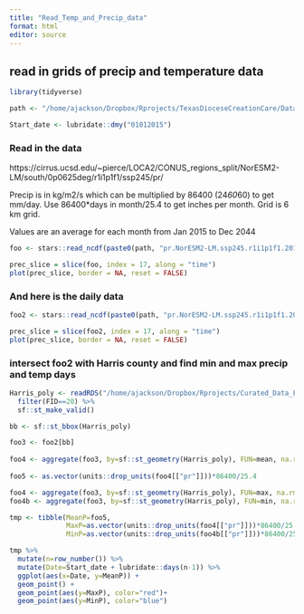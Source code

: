 ```yaml
---
title: "Read_Temp_and_Precip_data"
format: html
editor: source
---
```


##  read in grids of precip and temperature data

```r

library(tidyverse)

path <- "/home/ajackson/Dropbox/Rprojects/TexasDioceseCreationCare/Data/LOCA_climate+models/"

Start_date <- lubridate::dmy("01012015")

```

###   Read in the data

https://cirrus.ucsd.edu/~pierce/LOCA2/CONUS_regions_split/NorESM2-LM/south/0p0625deg/r1i1p1f1/ssp245/pr/

Precip is in kg/m2/s which can be multiplied by 86400 (24*60*60) to get mm/day.
Use 86400*days in month/25.4 to get inches per month.
Grid is 6 km grid.

Values are an average for each month from Jan 2015 to Dec 2044

```r

foo <- stars::read_ncdf(paste0(path, "pr.NorESM2-LM.ssp245.r1i1p1f1.2015-2044.LOCA_16thdeg_v20220519.monthly.south.nc"))

prec_slice = slice(foo, index = 17, along = "time")
plot(prec_slice, border = NA, reset = FALSE)


```


### And here is the daily data

```r

foo2 <- stars::read_ncdf(paste0(path, "pr.NorESM2-LM.ssp245.r1i1p1f1.2015-2044.LOCA_16thdeg_v20220519.south.nc"))

prec_slice = slice(foo2, index = 17, along = "time")
plot(prec_slice, border = NA, reset = FALSE)
```

### intersect foo2 with Harris county and find min and max precip and temp days

```r

Harris_poly <- readRDS("/home/ajackson/Dropbox/Rprojects/Curated_Data_Files/Texas_Counties/County_Outlines.rds") %>% 
  filter(FID==20) %>% 
  sf::st_make_valid()

bb <- sf::st_bbox(Harris_poly)

foo3 <- foo2[bb]
 
foo4 <- aggregate(foo3, by=sf::st_geometry(Harris_poly), FUN=mean, na.rm=TRUE)
  
foo5 <- as.vector(units::drop_units(foo4[["pr"]]))*86400/25.4

foo4 <- aggregate(foo3, by=sf::st_geometry(Harris_poly), FUN=max, na.rm=TRUE)
foo4b <- aggregate(foo3, by=sf::st_geometry(Harris_poly), FUN=min, na.rm=TRUE)

tmp <- tibble(MeanP=foo5, 
              MaxP=as.vector(units::drop_units(foo4[["pr"]]))*86400/25.4,
              MinP=as.vector(units::drop_units(foo4b[["pr"]]))*86400/25.4)

tmp %>% 
  mutate(n=row_number()) %>% 
  mutate(Date=Start_date + lubridate::days(n-1)) %>% 
  ggplot(aes(x=Date, y=MeanP)) +
  geom_point() +
  geom_point(aes(y=MaxP), color="red")+
  geom_point(aes(y=MinP), color="blue")

```


